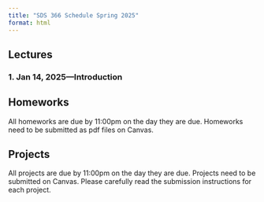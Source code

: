 ```yaml
---
title: "SDS 366 Schedule Spring 2025"
format: html
---
```


## Lectures

### 1. Jan 14, 2025—Introduction


## Homeworks

All homeworks are due by 11:00pm on the day they are due. Homeworks need to be submitted as pdf files on Canvas.


## Projects

All projects are due by 11:00pm on the day they are due. Projects need to be submitted on Canvas. Please carefully read the submission instructions for each project.
